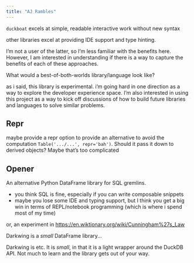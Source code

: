```yaml
---
title: "AJ Rambles"
---
```


`duckboat` excels at simple, readable interactive work without new syntax

other libraries excel at providing IDE support and type hinting.

I'm not a user of the latter, so I'm less familiar with the benefits here.
However, I am interested in understanding if there is a way to capture the benefits
of each of these approaches.

What would a best-of-both-worlds library/language look like?

as i said, this library is experimental. i'm going hard in one direction as a way
to explore the developer experience space. I'm also interested in using this project
as a way to kick off discussions of how to build future libraries and languages
to solve similar problems.


## Repr

maybe provide a repr option to provide an alternative to avoid the computation
`Table('.../...', repr='bah')`. Should it pass it down to derived objects? Maybe that's too complicated


## Opener

An alternative Python DataFrame library for SQL gremlins.

- you think SQL is fine, especially if you can write composable snippets
- maybe you lose some IDE and typing support, but I think you get a big win in terms of REPL/notebook programming (which is where i spend most of my time)

or, an experiment in [https://en.wiktionary.org/wiki/Cunningham%27s_Law]()

Darkwing is a *small* DataFrame library...

Darkwing is etc. It is *small*, in that it is a light wrapper around the DuckDB API. Not much to learn and the library gets out of your way.
